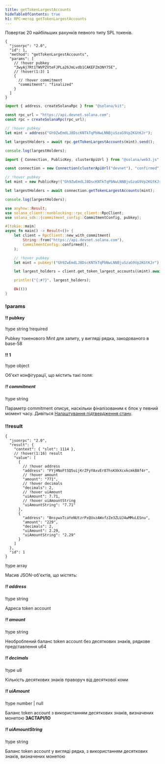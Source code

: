 ```yaml
---
title: getTokenLargestAccounts
hideTableOfContents: true
h1: RPC-метод getTokenLargestAccounts
---
```


Повертає 20 найбільших рахунків певного типу SPL токенів.

<APIMethod>

```jsonc !!request curl
{
  "jsonrpc": "2.0",
  "id": 1,
  "method": "getTokenLargestAccounts",
  "params": [
    // !hover pubkey
    "3wyAj7Rt1TWVPZVteFJPLa26JmLvdb1CAKEFZm3NY75E",
    // !hover(1:3) 1
    {
      // !hover commitment
      "commitment": "finalized"
    }
  ]
}
```

```ts !!request title="Kit"
import { address, createSolanaRpc } from "@solana/kit";

const rpc_url = "https://api.devnet.solana.com";
const rpc = createSolanaRpc(rpc_url);

// !hover pubkey
let mint = address("Gh9ZwEmdLJ8DscKNTkTqPbNwLNNBjuSzaG9Vp2KGtKJr");

let largestHolders = await rpc.getTokenLargestAccounts(mint).send();

console.log(largestHolders);
```

```ts !!request title="web3.js"
import { Connection, PublicKey, clusterApiUrl } from "@solana/web3.js";

const connection = new Connection(clusterApiUrl("devnet"), "confirmed");

// !hover pubkey
let mint = new PublicKey!("Gh9ZwEmdLJ8DscKNTkTqPbNwLNNBjuSzaG9Vp2KGtKJr");

let largestHolders = await connection.getTokenLargestAccounts(mint);

console.log(largestHolders);
```

```rs !!request title="Rust"
use anyhow::Result;
use solana_client::nonblocking::rpc_client::RpcClient;
use solana_sdk::{commitment_config::CommitmentConfig, pubkey};

#[tokio::main]
async fn main() -> Result<()> {
    let client = RpcClient::new_with_commitment(
        String::from("https://api.devnet.solana.com"),
        CommitmentConfig::confirmed(),
    );

    // !hover pubkey
    let mint = pubkey!("Gh9ZwEmdLJ8DscKNTkTqPbNwLNNBjuSzaG9Vp2KGtKJr");

    let largest_holders = client.get_token_largest_accounts(&mint).await?;

    println!("{:#?}", largest_holders);

    Ok(())
}
```

### !params

#### !! pubkey

!type string
!required

Pubkey токенового Mint для запиту, у вигляді рядка, закодованого в base-58

#### !! 1

!type object

Об'єкт конфігурації, що містить такі поля:

##### !! commitment

!type string

Параметр commitment описує, наскільки фіналізованим є блок у певний момент часу.
Дивіться
[Налаштування підтвердження стану](/docs/rpc#configuring-state-commitment).

### !!result

```jsonc !response
{
  "jsonrpc": "2.0",
  "result": {
    "context": { "slot": 1114 },
    // !hover(1:16) result
    "value": [
      {
        // !hover address
        "address": "FYjHNoFtSQ5uijKrZFyYAxvEr87hsKXkXcxkcmkBAf4r",
        // !hover amount
        "amount": "771",
        // !hover decimals
        "decimals": 2,
        // !hover uiAmount
        "uiAmount": 7.71,
        // !hover uiAmountString
        "uiAmountString": "7.71"
      },
      {
        "address": "BnsywxTcaYeNUtzrPxQUvzAWxfzZe3ZLUJ4wMMuLESnu",
        "amount": "229",
        "decimals": 2,
        "uiAmount": 2.29,
        "uiAmountString": "2.29"
      }
    ]
  },
  "id": 1
}
```

!type array

Масив JSON-об'єктів, що містять:

##### !! address

!type string

Адреса token account

##### !! amount

!type string

Необроблений баланс token account без десяткових знаків, рядкове представлення
u64

##### !! decimals

!type u8

Кількість десяткових знаків праворуч від десяткової коми

##### !! uiAmount

!type number | null

Баланс token account з використанням десяткових знаків, визначених монетою
**ЗАСТАРІЛО**

##### !! uiAmountString

!type string

Баланс token account у вигляді рядка, з використанням десяткових знаків,
визначених монетою

</APIMethod>
